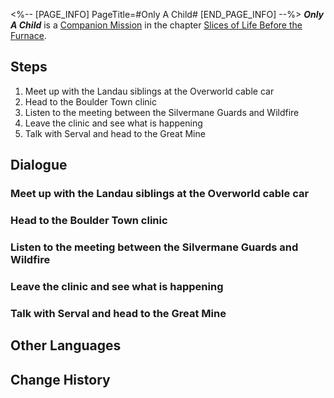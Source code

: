 <%-- [PAGE_INFO]
PageTitle=#Only A Child#
[END_PAGE_INFO] --%>
{{Stub|Dialogue.}}
{{Mission Infobox
|id            = 2011403
|title         = 
|image         = Mission Only A Child.png{{subst:void|<!--$UPLOAD:<<SpriteOutput/Chronicle/2011403.png>-<Mission Only A Child.png>-<Fate's Atlas Images>>-->}}
|type          = Companion
|event_name    = 
|chapter       = Slices of Life Before the Furnace
|requirements  = [[Companion Mission]] ''[[Time Express]]'' completed
|summary       = With Gepard's help, Serval was finally able to confront the shadows of her haunting past.<br />Now, the deceased people and things have faded into the blizzard, no longer hindering her.
|characters    = Gepard; Natasha; Oleg; Serval; Terrified Refugee; Trailblazer; Voice outside the Clinic
|startLocation = [[Jarilo-VI]] - [[Administrative District]]
|world         = Jarilo-VI
|area          = Administrative District
|prev          = Time Express
|next          = ???
|rewards       = Trailblaze EXP*350; Stellar Jade*60; Recipe: Disposable Kinetic Cannon*1 { text = Recipe: Disposable Kinetic Cannon }; Condensed Aether*5; Shield (Item)*200; "Frozen March"*1 { text = "Frozen March" }; Credit*25,000
}}
'''''Only A Child''''' is a [[Companion Mission]] in the chapter [[Slices of Life Before the Furnace]].

==Steps==
# Meet up with the Landau siblings at the Overworld cable car
# Head to the Boulder Town clinic
# Listen to the meeting between the Silvermane Guards and Wildfire
# Leave the clinic and see what is happening
# Talk with Serval and head to the Great Mine

<!--
==Gameplay Notes==

--><!--
==Trial Character==

-->
==Dialogue==
{{Stub Dialogue}}
{{Dialogue End}}

===Meet up with the Landau siblings at the Overworld cable car{{subst:void|<!--201140302-->}}===
{{Mission Description|type=companion|location=Administrative District|update|It is about time to meet the Landau siblings. According to Gepard, you are absolutely required for this Underworld trip with the Guards &mdash; and you like hearing this.<br />As it is, why don't you go to the Overworld cable car and meet up with the Landau siblings.}}
{{Dialogue Start}}
:{{tx}}
{{Dialogue End}}

===Head to the Boulder Town clinic{{subst:void|<!--201140304-->}}===
{{Mission Description|type=companion|location=Boulder Town|update|This is the first time that the Guards have returned to the Underworld, and the Underworld had changed greatly in the years of blockade. Criticisms for the Guards and the Supreme Guardian also swelled up throughout society there. However, the brother-sister duo of the Landau siblings and you are here to solve this problem.<br />You head to the meeting place, which is Natasha's clinic, with the Landau siblings and the Guards. The Guards from the Overworld and Wildfire from the Underworld will have a formal meeting for the first time there.}}
{{Dialogue Start}}
:{{tx}}
{{Dialogue End}}

===Listen to the meeting between the Silvermane Guards and Wildfire{{subst:void|<!--201140305-->}}===
{{Mission Description|type=companion|location=Natasha's Clinic|update|The two parties of the meetings have arrived. Though there are very few places to sit in the clinic, you might as well find a spot to audit this "official" meeting.}}
{{Dialogue Start}}
:{{tx}}
{{Dialogue End}}

===Leave the clinic and see what is happening{{subst:void|<!--201140307-->}}===
{{Mission Description|type=companion|location=Boulder Town|update|The meeting was progressing smoothly until the sudden noises from outside disturbed the harmonious mood in the room. Your friends instantly rush out the door to see what is going on. "They are indeed leaders of both sides of Belobog," you think, "and I'm just here to fill the seats."<br />Complaints aside, you instinctively feel that the problems that follow might be your specialty &mdash; fighting, and saving the world on the side &mdash; anyways, head outside and check out the situation.}}
{{Dialogue Start}}
:{{tx}}
{{Dialogue End}}

===Talk with Serval and head to the Great Mine{{subst:void|<!--201140308-->}}===
{{Mission Description|type=companion|location=Boulder Town|update|Hearing news that the Great Mine is invaded by Fragmentum monsters, the Guards and Wildfire instantly form a coalition and Gepard is already leading the vanguards to the incident site.<br />It is the duty of Trailblazers to save people &mdash; once you are ready, head out with Serval.}}
{{Dialogue Start}}
:{{tx}}
{{Dialogue End}}

==Other Languages==
{{Other Languages
|en   = Only A Child
|zhs  = 只是孩子
|zht  = 只是孩子
|ja   = まだ子供
|ko   = 그저 아이일 뿐
|es   = Éramos unos niños
|fr   = Que des enfants
|ru   = Всего лишь ребёнок
|th   = เพียงแค่เด็กที่ไร้เดียงสา
|vi   = Chỉ Là Trẻ Nhỏ
|de   = Nur ein Kind
|id   = Cuma Anak Kecil
|pt   = Só uma Criança
}}

==Change History==
{{Change History|1.0}}
